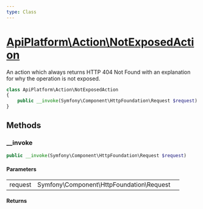 ```yaml
---
type: Class
---
```


# [ApiPlatform\Action\NotExposedAction](/docs/v3.2/reference/Action/NotExposedAction)

An action which always returns HTTP 404 Not Found with an explanation for why the operation is not exposed.

```php
class ApiPlatform\Action\NotExposedAction
{
    public __invoke(Symfony\Component\HttpFoundation\Request $request)
}
```
## Methods

### __invoke



```php
public __invoke(Symfony\Component\HttpFoundation\Request $request)
```

#### Parameters

<table><tbody>
<tr><td>request</td><td>Symfony\Component\HttpFoundation\Request</td><td></td></tr>
</tbody>
</table>

#### Returns


